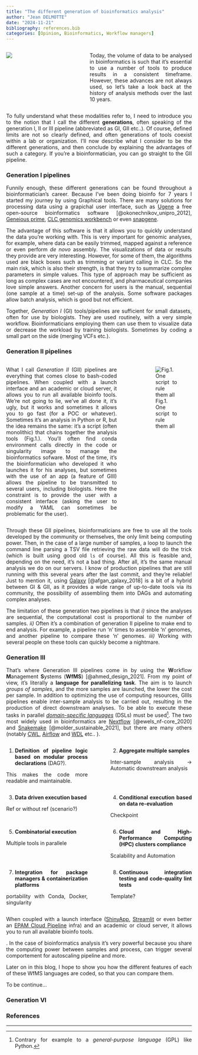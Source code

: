 ```yaml
---
title: "The different generation of bioinformatics analysis"
author: "Jean DELMOTTE"
date: "2024-11-21"
bibliography: references.bib
categories: [Opinion, Bioinformatics, Workflow managers]
---
```


<style>
body {
text-align: justify}
</style>

::: columns

::: {.column width="38%"}

![](IA_postprod_image.jpg)
:::

::: {.column width="2%"}

:::

::: {.column width="60%"}
Today, the volume of data to be analysed in bioinformatics is such that it's essential to use a number of tools to produce results in a consistent timeframe. However, these advances are not always used, so let's take a look back at the history of analysis methods over the last 10 years.
:::

:::

To fully understand what these modalities refer to, I need to introduce you to the notion that I call the different **generations**, often speaking of the generation I, II or III pipeline (abbreviated as GI, GII etc..). Of course, defined limits are not so clearly defined, and often generations of tools coexist within a lab or organization. I'll now describe what I consider to be the different generations, and then conclude by explaining the advantages of such a category. If you're a bioinformatician, you can go straight to the GII pipeline.


### Generation I pipelines

Funnily enough, these different generations can be found throughout a bioinformatician's career. Because I've been doing bioinfo for 7 years I started my journey by using Graphical tools. There are many solutions for processing data using a grapichal user interface, such as [Ugene](https://ugene.net/) a free open-source bioinformatics software [@okonechnikov_unipro_2012], [Geneious prime](https://www.geneious.com/features/prime), [CLC genomics workbench](https://digitalinsights.qiagen.com/products-overview/discovery-insights-portfolio/analysis-and-visualization/qiagen-clc-genomics-workbench/) or even [snapgene](https://www.snapgene.com/).

The advantage of this software is that it allows you to quickly understand the data you're working with. This is very important for genomic analyses, for example, where data can be easily trimmed, mapped against a reference or even perform *de novo* assembly. The visualizations of data or results they provide are very interesting. However, for some of them, the algorithms used are black boxes such as trimming or variant calling in CLC. So the main risk, which is also their strength, is that they try to summarize complex parameters in simple values. This type of approach may be sufficient as long as complex cases are not encountered, and pharmaceutical companies love simple answers. Another concern for users is the manual, sequential (one sample at a time) set-up of the analysis. Some software packages allow batch analysis, which is good but not efficient.

Together, *Generation I* (GI) tools/pipelines are sufficient for small datasets, often for use by biologists. They are used routinely, with a very simple workflow. Bioinformaticians employing them can use them to visualize data or decrease the workload by training biologists. Sometimes by coding a small part on the side (merging VCFs etc.).

### Generation II pipelines

::: columns

::: {.column width="65%"}

What I call *Generation II* (GII) pipelines are everything that comes close to bash-coded pipelines. When coupled with a launch interface and an academic or cloud server, it allows you to run all available bioinfo tools. We're not going to lie, we've all done it, it's ugly, but it works and sometimes it allows you to go fast (for a POC or whatever). Sometimes it's an analysis in Python or R, but the idea remains the same: it's a script (often monolithic) that chains together the analysis tools (Fig.1.). You'll often find conda environment calls directly in the code or singularity image to manage the bioinformatics sofware. Most of the time, it's the bioinformatician who developed it who launches it for his analyses, but sometimes with the use of an app (a feature of GIII) allows the pipeline to be transmitted to several users, including biologists. Here the constraint is to provide the user with a consistent interface (asking the user to modify a YAML can sometimes be problematic for the user).

:::

::: {.column width="5%"}

:::

::: {.column width="30%"}
![Fig.1. One script to rule them all](GII_pipeline_example.png)
:::

:::

Through these GII pipelines, bioinformaticians are free to use all the tools developed by the community or themselves, the only limit being computing power. Then, in the case of a large number of samples, a loop to launch the command line parsing a TSV file retrieving the raw data will do the trick (which is built using good old `ls` of course). All this is feasible and, depending on the need, it's not a bad thing. After all, it's the same manual analysis we do on our servers. I know of production pipelines that are still running with this several years after the last commit, and they're reliable! Just to mention it, using [Galaxy](https://usegalaxy.org/) [@afgan_galaxy_2018] is a bit of a hybrid between GI & GII, as it provides a wide range of up-to-date tools via its community, the possibility of assembling them into DAGs and automating complex analyses.

The limitation of these generation two pipelines is that *i)* since the analyses are sequential, the computational cost is proportional to the number of samples. *ii)* Often it's a combination of generation II pipeline to make end to end analysis. For example, a pipeline run 'n' times to assemble 'n' genomes, and another pipeline to compare these 'n' genomes. *iii)* Working with several people on these tools can quickly become a nightmare.

### Generation III

That's where Generation III pipelines come in by using the **W**orkflow **M**anagement **S**ystems (**WfMS**) [@ahmed_design_2021]. From my point of view, it's literally a **language for parallelizing task**. The aim is to launch *groups of samples*, and the more samples are launched, the lower the cost per sample. In addition to optimizing the use of computing resources, GIIIs pipelines enable inter-sample analysis to be carried out, resulting in the production of direct downstream analyses. To be able to execute these tasks in parallel *[domain-specific languages](https://en.wikipedia.org/wiki/Domain-specific_language)* (DSLs) must be used[^1]. The two most widely used in bioinformatics are [Nextflow](https://www.nextflow.io/docs/latest/index.html) [@ewels_nf-core_2020] and [Snakemake](https://snakemake.readthedocs.io/en/stable/) [@molder_sustainable_2021], but there are many others (notably [CWL](https://www.commonwl.org/), [Airflow](https://airflow.apache.org/) and [WDL](https://openwdl.org/) etc.. ). 

::: columns

::: {.column width="46%"}
1) **Definition of pipeline logic based on modular process declarations** (DAG?). 

This makes the code more readable and maintainable.
:::

::: {.column width="4%"}
:::

::: {.column width="46%"}
2) **Aggregate multiple samples**

Inter-sample analysis -> Automatic downstream analysis
:::

:::



::: columns

::: {.column width="46%"}
3) **Data driven execution based**

Ref or without ref (scenario?)
:::

::: {.column width="4%"}
:::

::: {.column width="46%"}
4) **Conditional execution based on data re-evaluation**

Checkpoint
:::

:::




::: columns


::: {.column width="46%"}
5) **Combinatorial execution**

Multiple tools in parallele
:::

::: {.column width="4%"}
:::

::: {.column width="46%"}
6) **Cloud and High-Performance Computing (HPC) clusters compliance**

Scalability and Automation
:::

:::



::: columns
::: {.column width="46%"}
7) **Integration for package managers & containerization platforms**

portability with Conda, Docker, singularity
:::

::: {.column width="4%"}
:::

::: {.column width="46%"}
8) **Continuous integration testing and code-quality lint tests**

Template?
:::

:::




When coupled with a launch interface ([ShinyApp](https://www.shinyapps.io/), [Streamlit](https://streamlit.io/) or even better an [EPAM Cloud Pipeline](https://lifescience.opensource.epam.com/cloud/) infra) and an academic or cloud server, it allows you to run all available bioinfo tools.

. In the case of bioinformatics analysis it's very powerful because you share the computing power between samples and process, can trigger several comportement for autoscaling pipeline and more. 

Later on in this blog, I hope to show you how the different features of each of these WfMS languages are coded, so that you can compare them.

To be continue...

### Generation VI

### References

::: {#refs}
:::

___

<script style="text-align:center" type="text/javascript" src="https://cdnjs.buymeacoffee.com/1.0.0/button.prod.min.js" data-name="bmc-button" data-slug="propan2one" data-color="#3b0579" data-emoji="" data-font="Cookie" data-text="Buy me a coffee" data-outline-color="#ffffff" data-font-color="#ffffff" data-coffee-color="#FFDD00" ></script>

[^1]: Contrary for example to a *general-purpose language* (GPL) like Python.